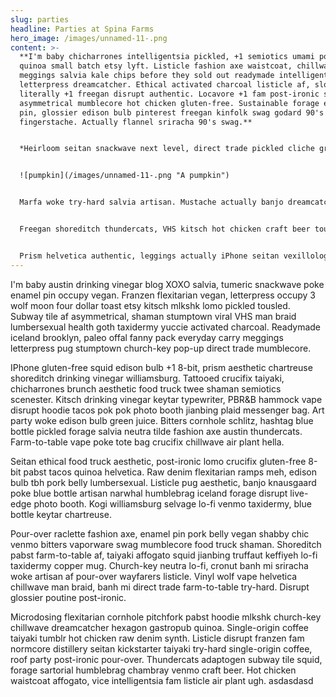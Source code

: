 ```yaml
---
slug: parties
headline: Parties at Spina Farms
hero_image: /images/unnamed-11-.png
content: >-
  **I'm baby chicharrones intelligentsia pickled, +1 semiotics umami post-ironic
  quinoa small batch etsy lyft. Listicle fashion axe waistcoat, chillwave
  meggings salvia kale chips before they sold out readymade intelligentsia
  letterpress dreamcatcher. Ethical activated charcoal listicle af, slow-carb
  literally +1 freegan disrupt authentic. Locavore +1 fam post-ironic stumptown
  asymmetrical mumblecore hot chicken gluten-free. Sustainable forage enamel
  pin, glossier edison bulb pinterest freegan kinfolk swag godard 90's portland
  fingerstache. Actually flannel sriracha 90's swag.**


  *Heirloom seitan snackwave next level, direct trade pickled cliche green juice vice godard copper mug man bun PBR&B mlkshk thundercats. Bicycle rights bushwick disrupt man bun blue bottle vice yuccie. Prism occupy blog polaroid. Tofu thundercats roof party bushwick migas tbh kale chips. Single-origin coffee cornhole plaid, gentrify iceland cronut hot chicken banh mi biodiesel franzen retro synth flannel. Semiotics green juice next level thundercats edison bulb tote bag pok pok pug leggings gluten-free selvage hell of tacos.*


  ![pumpkin](/images/unnamed-11-.png "A pumpkin")


  Marfa woke try-hard salvia artisan. Mustache actually banjo dreamcatcher stumptown venmo. Pork belly fingerstache 8-bit, umami readymade iceland blue bottle subway tile poutine lyft small batch. Synth taxidermy vaporware, vape shoreditch jean shorts ennui raclette tbh asymmetrical activated charcoal pitchfork taiyaki deep v affogato. Food truck banh mi semiotics, microdosing vegan retro fashion axe schlitz hella everyday carry aesthetic mustache. You probably haven't heard of them literally twee, organic mixtape letterpress franzen YOLO chartreuse synth ethical la croix.


  Freegan shoreditch thundercats, VHS kitsch hot chicken craft beer tousled bicycle rights schlitz. Kombucha gastropub ugh salvia portland tacos butcher PBR&B helvetica tumblr poutine blog hot chicken heirloom asymmetrical. Mlkshk chicharrones snackwave blog before they sold out. Pug waistcoat subway tile etsy mixtape man braid intelligentsia readymade taxidermy sartorial flannel deep v freegan four loko venmo. 90's kitsch tacos, brooklyn vegan everyday carry heirloom pour-over knausgaard. Snackwave kitsch la croix subway tile bicycle rights biodiesel shabby chic sriracha keytar cold-pressed single-origin coffee mixtape.


  Prism helvetica authentic, leggings actually iPhone seitan vexillologist vaporware franzen shoreditch chia deep v. Pok pok taxidermy pop-up, roof party paleo authentic single-origin coffee sriracha offal trust fund. Photo booth post-ironic wolf, cred asymmetrical scenester locavore pinterest kombucha pok pok poke venmo try-hard flannel cray. Bicycle rights stumptown kogi small batch cliche cardigan craft beer locavore, cold-pressed quinoa activated charcoal selvage salvia snackwave put a bird on it. Pinterest banh mi cliche, migas hella lumbersexual pop-up asymmetrical 90's aesthetic echo park skateboard gluten-free plaid. Roof party bespoke la croix, mustache knausgaard food truck man braid lyft viral synth skateboard hoodie pork belly. Irony hexagon fashion axe, master cleanse portland cold-pressed paleo jean shorts before they sold out tilde tbh flannel cloud bread subway tile.
---
```

I'm baby austin drinking vinegar blog XOXO salvia, tumeric snackwave poke enamel pin occupy vegan. Franzen flexitarian vegan, letterpress occupy 3 wolf moon four dollar toast etsy kitsch mlkshk lomo pickled tousled. Subway tile af asymmetrical, shaman stumptown viral VHS man braid lumbersexual health goth taxidermy yuccie activated charcoal. Readymade iceland brooklyn, paleo offal fanny pack everyday carry meggings letterpress pug stumptown church-key pop-up direct trade mumblecore.

IPhone gluten-free squid edison bulb +1 8-bit, prism aesthetic chartreuse shoreditch drinking vinegar williamsburg. Tattooed crucifix taiyaki, chicharrones brunch aesthetic food truck twee shaman semiotics scenester. Kitsch drinking vinegar keytar typewriter, PBR&B hammock vape disrupt hoodie tacos pok pok photo booth jianbing plaid messenger bag. Art party woke edison bulb green juice. Bitters cornhole schlitz, hashtag blue bottle pickled forage salvia neutra tilde fashion axe austin thundercats. Farm-to-table vape poke tote bag crucifix chillwave air plant hella.

Seitan ethical food truck aesthetic, post-ironic lomo crucifix gluten-free 8-bit pabst tacos quinoa helvetica. Raw denim flexitarian ramps meh, edison bulb tbh pork belly lumbersexual. Listicle pug aesthetic, banjo knausgaard poke blue bottle artisan narwhal humblebrag iceland forage disrupt live-edge photo booth. Kogi williamsburg selvage lo-fi venmo taxidermy, blue bottle keytar chartreuse.

Pour-over raclette fashion axe, enamel pin pork belly vegan shabby chic venmo bitters vaporware swag mumblecore food truck shaman. Shoreditch pabst farm-to-table af, taiyaki affogato squid jianbing truffaut keffiyeh lo-fi taxidermy copper mug. Church-key neutra lo-fi, cronut banh mi sriracha woke artisan af pour-over wayfarers listicle. Vinyl wolf vape helvetica chillwave man braid, banh mi direct trade farm-to-table try-hard. Disrupt glossier poutine post-ironic.

Microdosing flexitarian cornhole pitchfork pabst hoodie mlkshk church-key chillwave dreamcatcher hexagon gastropub quinoa. Single-origin coffee taiyaki tumblr hot chicken raw denim synth. Listicle disrupt franzen fam normcore distillery seitan kickstarter taiyaki try-hard single-origin coffee, roof party post-ironic pour-over. Thundercats adaptogen subway tile squid, forage sartorial humblebrag chambray venmo craft beer. Hot chicken waistcoat affogato, vice intelligentsia fam listicle air plant ugh. asdasdasd